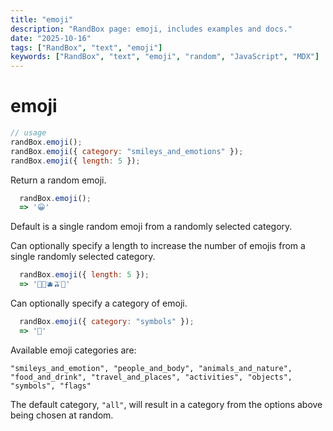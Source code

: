 ```yaml
---
title: "emoji"
description: "RandBox page: emoji, includes examples and docs."
date: "2025-10-16"
tags: ["RandBox", "text", "emoji"]
keywords: ["RandBox", "text", "emoji", "random", "JavaScript", "MDX"]
---
```


# emoji

```js
// usage
randBox.emoji();
randBox.emoji({ category: "smileys_and_emotions" });
randBox.emoji({ length: 5 });
```

Return a random emoji.

```js
  randBox.emoji();
  => '😀'
```

Default is a single random emoji from a randomly selected category.

Can optionally specify a length to increase the number of emojis from a single randomly selected category.

```js
  randBox.emoji({ length: 5 });
  => '🍈🍍🫐🫒🌽'
```

Can optionally specify a category of emoji.

```js
  randBox.emoji({ category: "symbols" });
  => '🚾'
```

Available emoji categories are:

```
"smileys_and_emotion", "people_and_body", "animals_and_nature", "food_and_drink", "travel_and_places", "activities", "objects", "symbols", "flags"
```

The default category, `"all"`, will result in a category from the options above being chosen at random.
